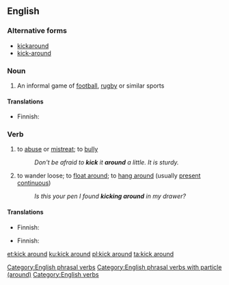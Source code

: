 ==English==

===Alternative forms===
* [[kickaround]]
* [[kick-around]]

===Noun===
{{en-noun}}

# An informal game of [[football]], [[rugby]] or similar sports

====Translations====
{{trans-top|informal game}}
* Finnish: {{t|fi|pallottelu}}
{{trans-mid}}
{{trans-bottom}}

===Verb===
{{en-verb|head=[[kick]] [[around]]}}

# to [[abuse]] or [[mistreat]]; to [[bully]]
#: ''Don't be afraid to '''kick''' it '''around''' a little.  It is sturdy.''
# to wander loose; to [[float around]]; to [[hang around]] (usually [[present continuous]])
#: ''Is this your pen I found '''kicking around''' in my drawer?''

====Translations====
{{trans-top|to mistreat}}
* Finnish: {{t|fi|murjoa}}
{{trans-mid}}
{{trans-bottom}}

{{trans-top|to wander loose}}
* Finnish: {{t|fi|pyöriä}}
{{trans-mid}}
{{trans-bottom}}

[[Category:English phrasal verbs]]
[[Category:English phrasal verbs with particle (around)]]
[[Category:English verbs]]

[[et:kick around]]
[[ku:kick around]]
[[pl:kick around]]
[[ta:kick around]]